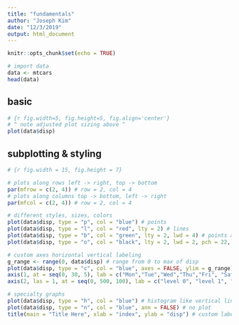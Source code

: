 ```yaml
---
title: "fundamentals"
author: "Joseph Kim"
date: "12/3/2019"
output: html_document
---
```


```r
knitr::opts_chunk$set(echo = TRUE)
```

```r
# import data
data <- mtcars
head(data)
```

## basic

```r
# {r fig.width=5, fig.height=5, fig.align='center'}
# ^ note adjusted plot sizing above ^
plot(data$disp)
```

## subplotting & styling

```r
# {r fig.width = 15, fig.height = 7}

# plots along rows left -> right, top -> bottom
par(mfrow = c(2, 4)) # row = 2, col = 4 
# plots along columns top -> bottom, left -> right
par(mfcol = c(2, 4)) # row = 2, col = 4 

# different styles, sizes, colors
plot(data$disp, type = "p", col = "blue") # points
plot(data$disp, type = "l", col = "red", lty = 2) # lines
plot(data$disp, type = "b", col = "green", lty = 2, lwd = 4) # points and lines
plot(data$disp, type = "o", col = "black", lty = 2, lwd = 2, pch = 22, cex = 4.5) # both points and lines overlap

# custom axes horizontal vertical labeling
g_range <- range(0, data$disp) # range from 0 to max of disp
plot(data$disp, type = "c", col = "blue", axes = FALSE, ylim = g_range) # line parts of "b"
axis(1, at = seq(0, 30, 5), lab = c("Mon","Tue","Wed","Thu","Fri", "Sat", "Sun"))
axis(2, las = 1, at = seq(0, 500, 100), lab = c("level 0", "level 1", "level 2", "level 3", "level 4", "level 5"))

# specialty graphs
plot(data$disp, type = "h", col = "blue") # histogram like vertical lines
plot(data$disp, type = "n", col = "blue", ann = FALSE) # no plot
title(main = "Title Here", xlab = "index", ylab = "disp") # custom labeling
```

